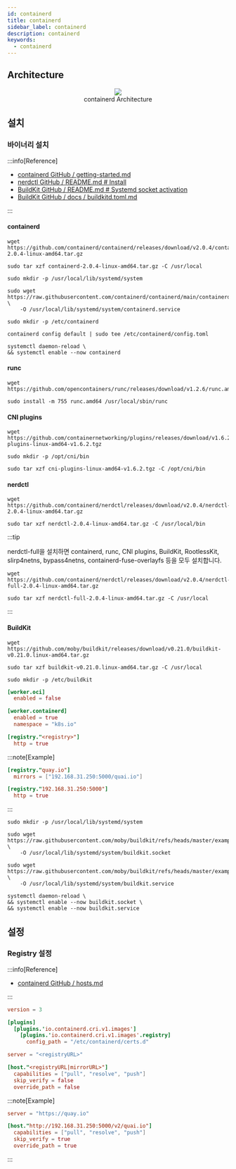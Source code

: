 ```yaml
---
id: containerd
title: containerd
sidebar_label: containerd
description: containerd
keywords:
  - containerd
---
```



## Architecture

<center>
	<figure>
		<img src={useBaseUrl("img/mlops/mlops/container/containerd-architecture.png")} />
		<figcaption>containerd Architecture</figcaption>
	</figure>
</center>

## 설치

### 바이너리 설치

:::info[Reference]

- [containerd GitHub / getting-started.md](https://github.com/containerd/containerd/blob/main/docs/getting-started.md)
- [nerdctl GitHub / README.md # Install](https://github.com/containerd/nerdctl?tab=readme-ov-file#install)
- [BuildKit GitHub / README.md # Systemd socket activation](https://github.com/moby/buildkit?tab=readme-ov-file#systemd-socket-activation)
- [BuildKit GitHub / docs / buildkitd.toml.md](https://github.com/moby/buildkit/blob/master/docs/buildkitd.toml.md)

:::

#### containerd

```shell
wget https://github.com/containerd/containerd/releases/download/v2.0.4/containerd-2.0.4-linux-amd64.tar.gz
```

```shell
sudo tar xzf containerd-2.0.4-linux-amd64.tar.gz -C /usr/local
```

```shell
sudo mkdir -p /usr/local/lib/systemd/system
```

```shell
sudo wget https://raw.githubusercontent.com/containerd/containerd/main/containerd.service \
    -O /usr/local/lib/systemd/system/containerd.service
```

```shell
sudo mkdir -p /etc/containerd
```

```shell
containerd config default | sudo tee /etc/containerd/config.toml
```

```shell
systemctl daemon-reload \
&& systemctl enable --now containerd
```

#### runc

```shell
wget https://github.com/opencontainers/runc/releases/download/v1.2.6/runc.amd64
```

```shell
sudo install -m 755 runc.amd64 /usr/local/sbin/runc
```

#### CNI plugins

```shell
wget https://github.com/containernetworking/plugins/releases/download/v1.6.2/cni-plugins-linux-amd64-v1.6.2.tgz
```

```shell
sudo mkdir -p /opt/cni/bin
```

```shell
sudo tar xzf cni-plugins-linux-amd64-v1.6.2.tgz -C /opt/cni/bin
```

#### nerdctl

```shell
wget https://github.com/containerd/nerdctl/releases/download/v2.0.4/nerdctl-2.0.4-linux-amd64.tar.gz
```

```shell
sudo tar xzf nerdctl-2.0.4-linux-amd64.tar.gz -C /usr/local/bin
```

:::tip

nerdctl-full을 설치하면 containerd, runc, CNI plugins, BuildKit, RootlessKit, slirp4netns, bypass4netns, containerd-fuse-overlayfs 등을 모두 설치합니다.

```shell
wget https://github.com/containerd/nerdctl/releases/download/v2.0.4/nerdctl-full-2.0.4-linux-amd64.tar.gz
```

```shell
sudo tar xzf nerdctl-full-2.0.4-linux-amd64.tar.gz -C /usr/local
```

:::

#### BuildKit

```shell
wget https://github.com/moby/buildkit/releases/download/v0.21.0/buildkit-v0.21.0.linux-amd64.tar.gz
```

```shell
sudo tar xzf buildkit-v0.21.0.linux-amd64.tar.gz -C /usr/local
```

```shell
sudo mkdir -p /etc/buildkit
```

```toml title="/etc/buildkit/buildkitd.toml"
[worker.oci]
  enabled = false

[worker.containerd]
  enabled = true
  namespace = "k8s.io"

[registry."<registry>"]
  http = true
```

:::note[Example]

```toml title="/etc/buildkit/buildkitd.toml"
[registry."quay.io"]
  mirrors = ["192.168.31.250:5000/quai.io"]

[registry."192.168.31.250:5000"]
  http = true
```

:::

```shell
sudo mkdir -p /usr/local/lib/systemd/system
```

```shell
sudo wget https://raw.githubusercontent.com/moby/buildkit/refs/heads/master/examples/systemd/system/buildkit.socket \
    -O /usr/local/lib/systemd/system/buildkit.socket
```

```shell
sudo wget https://raw.githubusercontent.com/moby/buildkit/refs/heads/master/examples/systemd/system/buildkit.service \
    -O /usr/local/lib/systemd/system/buildkit.service
```

```shell
systemctl daemon-reload \
&& systemctl enable --now buildkit.socket \
&& systemctl enable --now buildkit.service
```

## 설정

### Registry 설정

:::info[Reference]

- [containerd GitHub / hosts.md](https://github.com/containerd/containerd/blob/main/docs/hosts.md)

:::

```toml title="/etc/containerd/config.toml"
version = 3

[plugins]
  [plugins.'io.containerd.cri.v1.images']
    [plugins.'io.containerd.cri.v1.images'.registry]
      config_path = "/etc/containerd/certs.d"
```

```toml title="/etc/containerd/certs.d/<registry>/hosts.toml"
server = "<registryURL>"

[host."<registryURL|mirrorURL>"]
  capabilities = ["pull", "resolve", "push"]
  skip_verify = false
  override_path = false
```

:::note[Example]

```toml title="/etc/containerd/certs.d/quay.io/hosts.toml"
server = "https://quay.io"

[host."http://192.168.31.250:5000/v2/quai.io"]
  capabilities = ["pull", "resolve", "push"]
  skip_verify = true
  override_path = true
```

:::
